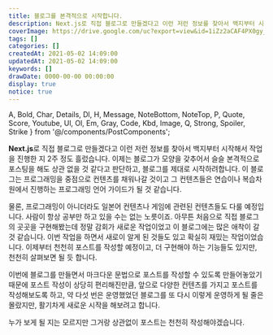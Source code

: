 ```yaml
---
title: 블로그를 본격적으로 시작합니다.
description: Next.js로 직접 블로그로 만들겠다고 이런 저런 정보를 찾아서 백지부터 시작해서 작업을 진행한 지 2주 정도 흘렀습니다. 이제는 블로그가 모양을 갖추어서 슬슬 본격적으로 포스팅을 해도 상관 없을 것 같다고 판단하고, 블로그를 제대로 시작하려합니다. 이 블로그는 프로그래밍을 중점으로 컨텐츠를 채워나갈 것이고 그 컨텐츠들은 연습이나 복습차원에서 진행하는 프로그래밍 언어 가이드가 될 것 같습니다.
coverImage: https://drive.google.com/uc?export=view&id=1iZz2aCAF4PX0gy_757GpYf8LMnQxk5vi
tags: []
categories: []
createdAt: 2021-05-02 14:09:00
updatedAt: 2021-05-02 14:09:00
keywords: []
drawDate: 0000-00-00 00:00:00
display: true
notice: true
---
```


  A, Bold, Char, Details, Dl, H, Message, NoteBottom, NoteTop, P,
  Quote, Score, Youtube, Ul, Ol, Em, Gray, Code, Kbd, Image,
  Q, Strong, Spoiler, Strike
} from '@/components/PostComponents';

**Next.js**로 직접 블로그로 만들겠다고 이런 저런 정보를 찾아서 백지부터 시작해서 작업을 진행한 지 2주 정도 흘렀습니다. 이제는 블로그가 모양을 갖추어서 슬슬 본격적으로 포스팅을 해도 상관 없을 것 같다고 판단하고, 블로그를 제대로 시작하려합니다. 이 블로그는 프로그래밍을 중점으로 컨텐츠를 채워나갈 것이고 그 컨텐츠들은 연습이나 복습차원에서 진행하는 프로그래밍 언어 가이드가 될 것 같습니다.

물론, 프로그래밍이 아니더라도 일본어 컨텐츠나 게임에 관련된 컨텐츠들도 다룰 예정입니다. 사람이 항상 공부만 하고 있을 수는 없는 노릇이죠. 아무튼 처음으로 직접 블로그의 곳곳을 구현해봤는데 정말 감회가 새로운 작업이었고 이 블로그에는 많은 애착이 갈 것 같습니다. 이번 작업을 하면서 새로이 알게 된 것들도 있고 확실히 재밌는 작업이었습니다. 이제부터 천천히 포스트를 작성할 예정이고, 더 구현해야 하는 기능들도 있지만, 천천히 살펴보면 될 듯 합니다.

이번에 블로그를 만들면서 마크다운 문법으로 포스트를 작성할 수 있도록 만들어놓았기 때문에 포스트 작성이 상당히 편리해진만큼, 앞으로 다양한 컨텐츠를 가지고 포스트를 작성해보도록 하고, 약 다섯 번은 운영했었던 블로그를 또 다시 이렇게 운영하게 될 줄은 몰랐지만, 활기차게 새로운 시작을 해보려고 합니다.

누가 보게 될 지는 모르지만 그거랑 상관없이 포스트는 천천히 작성해야겠습니다.
